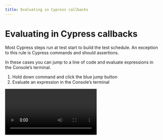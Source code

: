 ```yaml
---
title: Evaluating in Cypress callbacks
---
```


# Evaluating in Cypress callbacks

Most Cypress steps run at test start to build the test schedule. An exception to this rule is Cypress commands and should assertions.

In these cases you can jump to a line of code and evaluate expressions in the Console’s terminal.

1. Hold down command and click the blue jump button
2. Evaluate an expression in the Console’s terminal

<Video src="/videos/eval_zjmqz.mp4" />